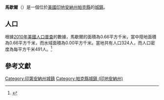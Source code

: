 {{noteTA
|G1=USState
|G2=地名
|G3=Unit
}}
{{Infobox settlement
|name            = 馬歇爾
|native_name = Marshall
|settlement_type          = [[鎮|城鎮]]
|image_skyline            = Arch in the Town of Marshall from southwest.jpg
|imagesize                = 250px
|image_map                = Parke County Indiana Incorporated and Unincorporated areas Marshall Highlighted 1847322.svg
|mapsize                  = 250px
|subdivision_type         = [[世界政區索引|國家]]
|subdivision_type1        = [[美国州份|州份]]
|subdivision_type2        = [[印地安納州行政區劃|縣]]
|subdivision_name         = [[美国|美国]]
|subdivision_name1        = [[印地安納州|印地安納州]]
|subdivision_name2        = [[帕克縣_(印地安納州)|帕克縣]]
|elevation_ft             = 702
|elevation_m              = 214
|timezone                 = [[北美东部时区|CST]]
|area_total_km2           = 0.66
|area_land_km2            = 0.66
|area_water_km2           = 0.00
|area_total_sq_mi         = 
|area_land_sq_mi          = 
|area_water_sq_mi         = 
|population_as_of         = [[2010年美國人口普查|2010]]
|population_footnotes     = 
|population_total         = 324
|population_density_km2   = auto
|population_density_sq_mi = auto
|utc_offset               = -5
|coordinates              = {{coord|39|50|48|N|87|11|14|W|display=inline,title}}
| coor_pinpoint           = 
| coordinates_footnotes   = 
|timezone_DST             = EDT
|utc_offset_DST           = -4
|postal_code_type         = [[美國郵區編號|郵區編號]]
|postal_code              = 47859
|area_code                = {{link-en|电话区号219|Area code 219|219}}
|blank_name = [[地名信息系统|GNIS ID]]
|blank_info = 438656<ref name="GNIS">{{cite gnis|438656|Marshall}}</ref>
}}
'''馬歇爾'''（{{lang-en|Marshall}}）是一個位於[[美國|美國]][[印地安納州|印地安納州]][[帕克縣_(印地安納州)|帕克縣]]的[[鎮|城鎮]]。

== 人口 ==
根據[[2010年美國人口普查|2010年美國人口普查]]的數據，馬歇爾的面積為0.66平方千米，當中陸地面積為0.66平方千米，而水域面積為0.00平方千米。當地共有人口324人，而人口密度為每平方千米491人。<ref name="GR8">{{cite web|url=http://factfinder2.census.gov|publisher=[[美国人口调查局|美国人口调查局]]|accessdate=2011-05-14|title=American FactFinder}}</ref>

== 參考文獻 ==
{{reflist}}
{{帕克縣 (印地安納州)}}
{{Indiana-geo-stub}}
{{DEFAULTSORT:Marshall, Indiana}}
[[Category:印第安納州城鎮|Category:印第安納州城鎮]]
[[Category:帕克縣城鎮_(印地安納州)|Category:帕克縣城鎮 (印地安納州)]]